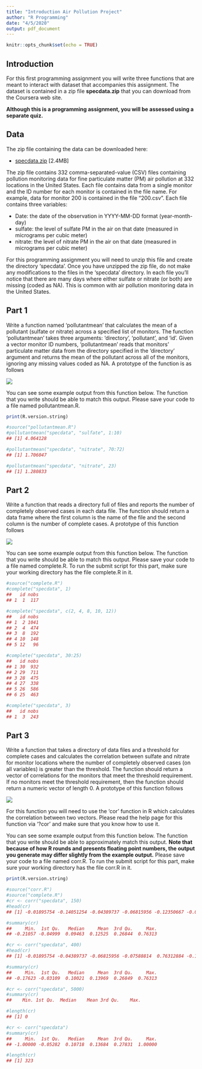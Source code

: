 ---
title: "Introduction Air Pollution Project"
author: "R Programming"
date: "4/5/2020"
output: pdf_document
---

```{r setup, include=FALSE}
knitr::opts_chunk$set(echo = TRUE)
```

## Introduction

For this first programming assignment you will write three functions that are meant to interact with dataset that accompanies this assignment. The dataset is contained in a zip file **specdata.zip** that you can download from the Coursera web site.  

**Although this is a programming assignment, you will be assessed using a separate quiz.**

## Data

The zip file containing the data can be downloaded here:

- [specdata.zip](https://d396qusza40orc.cloudfront.net/rprog%2Fdata%2Fspecdata.zip) [2.4MB]

The zip file contains 332 comma-separated-value (CSV) files containing pollution monitoring data for fine particulate matter (PM) air pollution at 332 locations in the United States. Each file contains data from a single monitor and the ID number for each monitor is contained in the file name. For example, data for monitor 200 is contained in the file "200.csv". Each file contains three variables:

- Date: the date of the observation in YYYY-MM-DD format (year-month-day)
- sulfate: the level of sulfate PM in the air on that date (measured in micrograms per cubic meter)
- nitrate: the level of nitrate PM in the air on that date (measured in micrograms per cubic meter)

For this programming assignment you will need to unzip this file and create the directory 'specdata'. Once you have unzipped the zip file, do not make any modifications to the files in the 'specdata' directory. In each file you'll notice that there are many days where either sulfate or nitrate (or both) are missing (coded as NA). This is common with air pollution monitoring data in the United States.

## Part 1

Write a function named 'pollutantmean' that calculates the mean of a pollutant (sulfate or nitrate) across a specified list of monitors. The function 'pollutantmean' takes three arguments: 'directory', 'pollutant', and 'id'. Given a vector monitor ID numbers, 'pollutantmean' reads that monitors' particulate matter data from the directory specified in the 'directory' argument and returns the mean of the pollutant across all of the monitors, ignoring any missing values coded as NA. A prototype of the function is as follows

![](https://d3c33hcgiwev3.cloudfront.net/imageAssetProxy.v1/AniR5o00EeWk4wrqfRkIMQ_26d94fc4f878a8b60240f6fda6e17f6c_Screen-Shot-2015-11-17-at-9.03.29-AM.png?expiry=1586217600000&hmac=BMZ3R3HotIprqN36DsE94hqtTQu96HJ0_FBqvgdjuPg)

You can see some example output from this function below. The function that you write should be able to match this output. Please save your code to a file named pollutantmean.R.

```{r}
print(R.version.string)

#source("pollutantmean.R")
#pollutantmean("specdata", "sulfate", 1:10)
## [1] 4.064128

#pollutantmean("specdata", "nitrate", 70:72)
## [1] 1.706047

#pollutantmean("specdata", "nitrate", 23)
## [1] 1.280833
```

## Part 2

Write a function that reads a directory full of files and reports the number of completely observed cases in each data file. The function should return a data frame where the first column is the name of the file and the second column is the number of complete cases. A prototype of this function follows

![](https://d3c33hcgiwev3.cloudfront.net/imageAssetProxy.v1/Jnt5oY00EeWisRLkE7o57Q_2713e281672695ec59b29f83ec95f7b1_Screen-Shot-2015-11-17-at-9.04.23-AM.png?expiry=1586217600000&hmac=uRWo8dDQxDhaijugcGME_kQ25y0CVF5uyFrm_iBn1FU)

You can see some example output from this function below. The function that you write should be able to match this output. Please save your code to a file named complete.R. To run the submit script for this part, make sure your working directory has the file complete.R in it.

```{r}
#source("complete.R")
#complete("specdata", 1)
##   id nobs
## 1  1  117

#complete("specdata", c(2, 4, 8, 10, 12))
##   id nobs
## 1  2 1041
## 2  4  474
## 3  8  192
## 4 10  148
## 5 12   96

#complete("specdata", 30:25)
##   id nobs
## 1 30  932
## 2 29  711
## 3 28  475
## 4 27  338
## 5 26  586
## 6 25  463

#complete("specdata", 3)
##   id nobs
## 1  3  243
```

## Part 3

Write a function that takes a directory of data files and a threshold for complete cases and calculates the correlation between sulfate and nitrate for monitor locations where the number of completely observed cases (on all variables) is greater than the threshold. The function should return a vector of correlations for the monitors that meet the threshold requirement. If no monitors meet the threshold requirement, then the function should return a numeric vector of length 0. A prototype of this function follows

![](https://d3c33hcgiwev3.cloudfront.net/imageAssetProxy.v1/OXaiR400EeWk4wrqfRkIMQ_dafbb49ef127335cf1f9468fcadbd4ee_Screen-Shot-2015-11-17-at-9.05.01-AM.png?expiry=1586217600000&hmac=bLudh6IeD3jtQV3B7X44G6Pv2ZUO7A7oBClbxeoCO_w)

For this function you will need to use the 'cor' function in R which calculates the correlation between two vectors. Please read the help page for this function via '?cor' and make sure that you know how to use it.

You can see some example output from this function below. The function that you write should be able to approximately match this output. **Note that because of how R rounds and presents floating point numbers, the output you generate may differ slightly from the example output.** Please save your code to a file named corr.R. To run the submit script for this part, make sure your working directory has the file corr.R in it.

```{r}
print(R.version.string)

#source("corr.R")
#source("complete.R")
#cr <- corr("specdata", 150)
#head(cr)
## [1] -0.01895754 -0.14051254 -0.04389737 -0.06815956 -0.12350667 -0.07588814

#summary(cr)
##     Min.  1st Qu.   Median     Mean  3rd Qu.     Max. 
## -0.21057 -0.04999  0.09463  0.12525  0.26844  0.76313

#cr <- corr("specdata", 400)
#head(cr)
## [1] -0.01895754 -0.04389737 -0.06815956 -0.07588814  0.76312884 -0.15782860

#summary(cr)
##     Min.  1st Qu.   Median     Mean  3rd Qu.     Max. 
## -0.17623 -0.03109  0.10021  0.13969  0.26849  0.76313

#cr <- corr("specdata", 5000)
#summary(cr)
##    Min. 1st Qu.  Median    Mean 3rd Qu.    Max. 

#length(cr)
## [1] 0

#cr <- corr("specdata")
#summary(cr)
##     Min.  1st Qu.   Median     Mean  3rd Qu.     Max. 
## -1.00000 -0.05282  0.10718  0.13684  0.27831  1.00000

#length(cr)
## [1] 323
```


